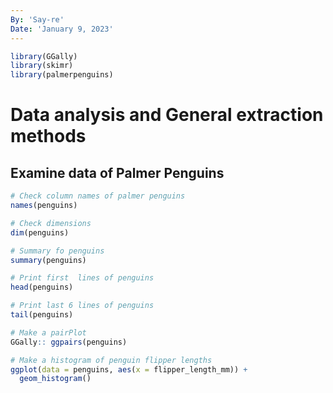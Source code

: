 ```yaml
---
By: 'Say-re'
Date: 'January 9, 2023'
---
```


``` r
library(GGally)
library(skimr)
library(palmerpenguins)
```

# Data analysis and General extraction methods

## Examine data of Palmer Penguins
``` r
# Check column names of palmer penguins
names(penguins)

# Check dimensions
dim(penguins)

# Summary fo penguins
summary(penguins)

# Print first  lines of penguins
head(penguins)

# Print last 6 lines of penguins
tail(penguins)

# Make a pairPlot
GGally:: ggpairs(penguins)

# Make a histogram of penguin flipper lengths
ggplot(data = penguins, aes(x = flipper_length_mm)) + 
  geom_histogram()
```
